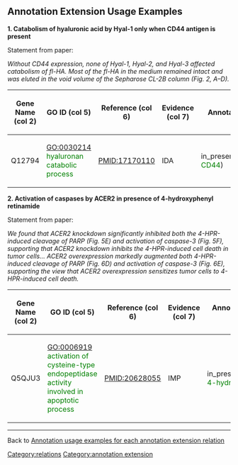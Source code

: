 ==Annotation Extension Usage Examples==

'''1. Catabolism of hyaluronic acid by Hyal-1 only when CD44 antigen is present'''

Statement from paper:

''Without CD44 expression, none of Hyal-1, Hyal-2, and Hyal-3 affected catabolism of fl-HA. Most of the fl-HA in the medium remained intact and was eluted in the void volume of the Sepharose CL-2B column (Fig. 2, A–D).''



{| class="wikitable" border="1"
|-
! Gene Name (col 2)
! GO ID (col 5)
! Reference (col 6)
! Evidence (col 7)
! Annotation Extension (col 16)
|-
| Q12794
| GO:0030214 <span style="color:green">hyaluronan catabolic process</span>
| PMID:17170110
| IDA
| 
in_presence_of(UniProtKB:P16070 <span style="color:green">CD44</span>)
|}

'''2. Activation of caspases by ACER2 in presence of 4-hydroxyphenyl retinamide'''

Statement from paper:

''We found that ACER2 knockdown significantly inhibited both the 4-HPR-induced cleavage of PARP (Fig. 5E) and activation of caspase-3 (Fig. 5F), supporting that ACER2 knockdown inhibits the 4-HPR-induced cell death in tumor cells... ACER2 overexpression markedly augmented both 4-HPR-induced cleavage of PARP (Fig. 6D) and activation of caspase-3 (Fig. 6E), supporting the view that ACER2 overexpression sensitizes tumor cells to 4-HPR-induced cell death.''



{| class="wikitable" border="1"
|-
! Gene Name (col 2)
! GO ID (col 5)
! Reference (col 6)
! Evidence (col 7)
! Annotation Extension (col 16)
|-
| Q5QJU3
| GO:0006919 <span style="color:green">activation of cysteine-type endopeptidase activity involved in apoptotic process</span>
| PMID:20628055
| IMP
| 
in_presence_of(CHEBI:42588 <span style="color:green">4-hydroxyphenyl retinamide</span>)
|}
----


Back to [http://wiki.geneontology.org/index.php/Annotation_usage_examples_for_each_annotation_extension_relation  Annotation usage examples for each annotation extension relation]

[[Category:relations]]
[[Category:annotation extension]]